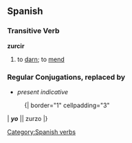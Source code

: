 == Spanish ==
=== Transitive Verb ===
'''zurcir'''
# to [[darn]]; to [[mend]]

=== Regular Conjugations, <c> replaced by <z> ===
*''present indicative''
:{| border="1" cellpadding="3"
| '''''yo''''' || zurzo 
|}
{{zurcir subjunctive|zurz}}
[[Category:Spanish verbs]]